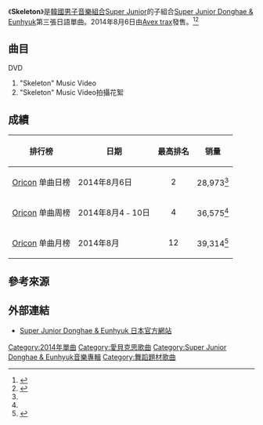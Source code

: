 {{Infobox song
| name           = Skeleton
| type           = single
| cover          = SJ-D&E_Skeleton.jpg
| caption        = 《Skeleton》專輯封面
| artist         = [[Super_Junior_Donghae_&_Eunhyuk|Super Junior Donghae & Eunhyuk]]
| album          = [[Present_(Super_Junior_Donghae_&_Eunhyuk迷你專輯)|Present]]
| A-side         = 
| B-side         = 
| released       = 2014年8月6日
| format         = [[單曲|單曲]]
| recorded       = 2014年
| genre          = [[J-POP|J-POP]]、流行、舞曲
| length         = 14:54
| label          = [[Avex_trax|Avex trax]]
| writer         = 
| producer       = 
| chart_position = 
* 日榜最高排名第2位<small>（[[Oricon公信榜|Oricon]]）</small><ref name="Oricon1">{{cite news|url=http://www.allkpop.com/article/2014/08/super-juniors-donghae-and-eunhyuk-land-at-2-on-oricon-chart-with-skeleton/1526713|title=Super Junior's Donghae and Eunhyuk land at #2 on Oricon chart with 'Skeleton'|publisher=allkpop|date=2014年8月7日|accessdate=2014年8月12日|language=en|archive-date=2014年8月19日|archive-url=https://web.archive.org/web/20140819083311/http://www.allkpop.com/article/2014/08/super-juniors-donghae-and-eunhyuk-land-at-2-on-oricon-chart-with-skeleton/1526713|dead-url=no}}</ref>
* 週榜最高排名第4位<small>（[[Oricon公信榜|Oricon]]）</small><ref name="Oricon2">{{cite news|url=http://www.oricon.co.jp/rank/js/w/2014-08-18/|title=日本Oricon CD單曲周榜（2014年8月4至10日）|publisher=[[oricon|oricon]]|language=ja|accessdate=2014-08-17|archive-date=2014-08-17|archive-url=https://web.archive.org/web/20140817205742/http://www.oricon.co.jp/rank/js/w/2014-08-18/|dead-url=no}}</ref>
| prev_title     = [[I_Wanna_Dance|I Wanna Dance]]
| prev_year      = 2013
| next_title     = [[Let's_Get_It_On_(Super_Junior_Donghae_&_Eunhyuk單曲)|Let's Get It On]]
| next_year      = 2015
| misc           = {{External music video|type=single|{{YouTube|SIlHRbslWAI|Skeleton Music Video (Short ver.)}}}}
}}
《'''Skeleton'''》是[[韓國|韓國]][[男子音樂組合|男子音樂組合]][[Super_Junior|Super Junior]]的子組合[[Super_Junior_Donghae_&_Eunhyuk|Super Junior Donghae & Eunhyuk]]第三張日語單曲。2014年8月6日由[[Avex_trax|Avex trax]]發售。<ref>{{cite news|url=http://kpopn.com/2014/06/11/227196/|title=東海, 銀赫8月推出新日單|publisher=kpopn|date=2014年6月11日|accessdate=2014年7月4日|language=zh|archive-url=https://web.archive.org/web/20140625115349/http://kpopn.com/2014/06/11/227196/|archive-date=2014年6月25日|dead-url=yes}}</ref><ref>{{cite news|url=http://www.koreastardaily.com/tc/video/44103|title=東海與銀赫《SKELETON》MV預告|publisher=韓星網|date=2014年7月4日|accessdate=2014年8月17日|language=zh|archive-date=2014年8月19日|archive-url=https://web.archive.org/web/20140819125419/http://www.koreastardaily.com/tc/video/44103|dead-url=no}}</ref>

==曲目== 
{{Tracklist
| headline     = CD
| total_length = 14:54

| title1  = Skeleton
| note1   = 
| lyrics1 = シム・ラ・ウシーロ<br />カルロス・ウォーター・パコ(アスタラビスタ)
| music1  = Will Simms<br />{{link-en|Hayley Aitken|Hayley Aitken}}<br />{{link-en|Iggy Strange-Dahl|Iggy Strange-Dahl}}
| length1 = 3:24

| title2  = Wonderland
| note2   = 
| lyrics2 = [[AKIRA|AKIRA]]
| music2  = [[東海_(藝人)|李東海]]<br />Team One Sound
| length2 = 4:03

| title3  = Skeleton
| note3   = Less Vocal
| lyrics3 = 
| music3  = Will Simms<br />Hayley Aitken<br />Iggy Strange-Dahl
| length3 = 3:24

| title4  = Wonderland
| note4   = Less Vocal
| lyrics4 = 
| music4  = 李東海<br />Team One Sound
| length4 = 4:03
}}
;DVD
# "Skeleton" Music Video
# "Skeleton" Music Video拍攝花絮

==成績==
{|class="wikitable" style="width:500px"
! 排行榜 !! 日期 !! 最高排名 !! 销量
|-
|[[Oricon|Oricon]] 单曲日榜
| 2014年8月6日
|<center>2</center>
|28,973<ref name="Oricon1" />
|-
|[[Oricon|Oricon]] 单曲周榜
| 2014年8月4﹣10日
|<center>4</center>
| 36,575<ref name="Oricon2" />
|-
|[[Oricon|Oricon]] 单曲月榜
| 2014年8月
| <center>12</center>
| 39,314<ref>{{cite web|url=http://www.oricon.co.jp/rank/js/m/2014-08/more/3/|title=日本Oricon CD單曲月榜（2014年8月）|publisher=[[oricon|oricon]]|language=ja|accessdate=2014-09-10|archive-date=2014-09-11|archive-url=https://web.archive.org/web/20140911001657/http://www.oricon.co.jp/rank/js/m/2014-08/more/3/|dead-url=no}}</ref>
|}

== 參考來源 ==
{{reflist}}

==外部連結==
*[http://superjunior-jp.net/de/ Super Junior Donghae & Eunhyuk 日本官方網站]{{Wayback|url=http://superjunior-jp.net/de/ |date=20140313081754 }}

{{Super Junior}}

[[Category:2014年單曲|Category:2014年單曲]]
[[Category:愛貝克思歌曲|Category:愛貝克思歌曲]]
[[Category:Super_Junior_Donghae_&_Eunhyuk音樂專輯|Category:Super Junior Donghae & Eunhyuk音樂專輯]]
[[Category:舞蹈題材歌曲|Category:舞蹈題材歌曲]]